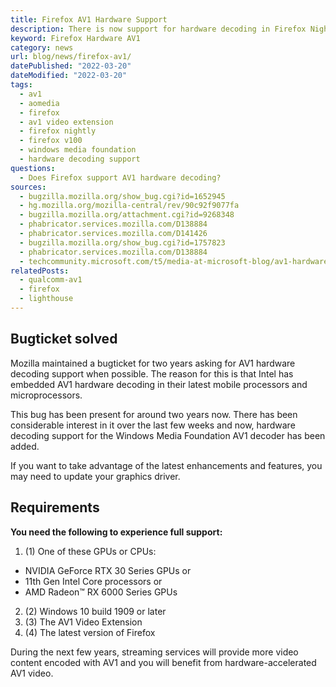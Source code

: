 ```yaml
---
title: Firefox AV1 Hardware Support
description: There is now support for hardware decoding in Firefox Nightly for Windows (v100).
keyword: Firefox Hardware AV1
category: news
url: blog/news/firefox-av1/
datePublished: "2022-03-20"
dateModified: "2022-03-20"
tags:
  - av1
  - aomedia
  - firefox
  - av1 video extension
  - firefox nightly
  - firefox v100
  - windows media foundation
  - hardware decoding support
questions:
  - Does Firefox support AV1 hardware decoding?
sources:
  - bugzilla.mozilla.org/show_bug.cgi?id=1652945
  - hg.mozilla.org/mozilla-central/rev/90c92f9077fa
  - bugzilla.mozilla.org/attachment.cgi?id=9268348
  - phabricator.services.mozilla.com/D138884
  - phabricator.services.mozilla.com/D141426
  - bugzilla.mozilla.org/show_bug.cgi?id=1757823
  - phabricator.services.mozilla.com/D138884
  - techcommunity.microsoft.com/t5/media-at-microsoft-blog/av1-hardware-accelerated-video-on-windows-10/ba-p/1765451
relatedPosts:
  - qualcomm-av1
  - firefox
  - lighthouse
---
```


## Bugticket solved

Mozilla maintained a bugticket for two years asking for AV1 hardware decoding support when possible. The reason for this is that Intel has embedded AV1 hardware decoding in their latest mobile processors and microprocessors.

This bug has been present for around two years now. There has been considerable interest in it over the last few weeks and now, hardware decoding support for the Windows Media Foundation AV1 decoder has been added.

If you want to take advantage of the latest enhancements and features, you may need to update your graphics driver.

## Requirements

**You need the following to experience full support:**

1. (1) One of these GPUs or CPUs:

- NVIDIA GeForce RTX 30 Series GPUs or
- 11th Gen Intel Core processors or
- AMD Radeon™ RX 6000 Series GPUs

2. (2) Windows 10 build 1909 or later
3. (3) The AV1 Video Extension
4. (4) The latest version of Firefox

During the next few years, streaming services will provide more video content encoded with AV1 and you will benefit from hardware-accelerated AV1 video.

